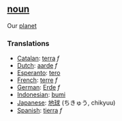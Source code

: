==[[noun]]==

Our [[planet]]

===Translations===
*[[Catalan]]: [[terra]] ''f''
*[[Dutch]]: [[aarde]] ''f''
*[[Esperanto]]: [[tero]]
*[[French]]: [[terre]] ''f''
*[[German]]: [[Erde]] ''f''
*[[Indonesian]]: [[bumi]]
*[[Japanese]]: [[地球]] (ちきゅう, chikyuu)
*[[Spanish]]: [[tierra]] ''f''